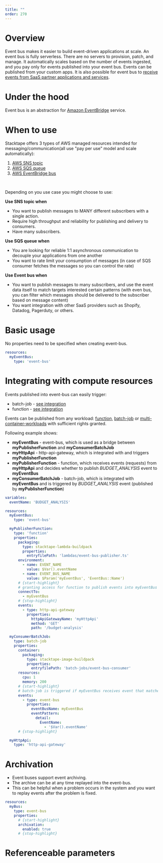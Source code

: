 ```yaml
---
title: ""
order: 270
---
```


# Overview

Event bus makes it easier to build event-driven applications at scale. An event bus is fully serverless. There are no
servers to provision, patch, and manage. It automatically scales based on the number of events ingested, and you pay
only for events published into your event bus. Events can be published from your custom apps. It is also possible for
event bus to
[receive events from SaaS partner applications and services](https://docs.aws.amazon.com/eventbridge/latest/userguide/eb-saas.html).

# Under the hood

Event bus is an abstraction for [Amazon EventBridge](https://aws.amazon.com/eventbridge/) service.

# When to use

Stacktape offers 3 types of AWS managed resources intended for messaging/communication(all use "pay per use" model and
scale automatically):

1. [AWS SNS topic](/resources/sns-topics/)
2. [AWS SQS queue](/resources/sqs-queues/)
3. [AWS EventBridge bus](/resources/event-buses/)

<br />

Depending on you use case you might choose to use:

**Use SNS topic when**

- You want to publish messages to MANY different subscribers with a single action.
- Require high throughput and reliability for publishing and delivery to consumers.
- Have many subscribers.

**Use SQS queue when**

- You are looking for reliable 1:1 asynchronous communication to decouple your applications from one another
- You want to rate limit your consumption of messages (in case of SQS consumer fetches the messages so you can control
  the rate)

**Use Event bus when**

- You want to publish messages to many subscribers, and use the event data itself to match targets interested certain
  patterns (with even bus, you can filter which messages should be delivered to the subscriber based on message content)
- You want integration with other SaaS providers such as Shopify, Datadog, Pagerduty, or others.

# Basic usage

<PropertiesTable definitionName="EventBus" />

No properties need to be specified when creating event-bus.

```yml
resources:
  myEventBus:
    type: 'event-bus'
```

<Divider />

# Integrating with compute resources

Events published into event-bus can easily trigger:

- batch-job - [see integration](/compute-resources/batch-jobs#event-bus-event)
- function - [see integration](/compute-resources/lambda-functions#event-bus-event)

Events can be published from any workload: [function](/compute-resources/lambda-functions),
[batch-job](/compute-resources/batch-jobs) or [multi-container-workloads](/compute-resources/multi-container-workloads)
with sufficient rights granted.

Following example shows:

- **myEventBus** - event-bus, which is used as a bridge between **myPublisherFunction** and **myConsumerBatchJob**
- **myHttpApi** - http-api-gateway, which is integrated with and triggers **myPublisherFunction**
- **myPublisherFunction** - function, which receives events (requests) from **myHttpApi** and decides whether to publish
  _BUDGET_ANALYSIS_ event to **myEventBus**
- **myConsumerBatchJob** - batch-job, which is integrated with **myEventBus** and is triggered by _BUDGET_ANALYSIS_
  event (published by **myPublisherFunction**)

```yml
variables:
  eventName: 'BUDGET_ANALYSIS'

resources:
  myEventBus:
    type: 'event-bus'

  myPublisherFunction:
    type: 'function'
    properties:
      packaging:
        type: stacktape-lambda-buildpack
        properties:
          entryfilePath: 'lambdas/event-bus-publisher.ts'
      environment:
        - name: EVENT_NAME
          value: $Var().eventName
        - name: EVENT_BUS_NAME
          value: $Param('myEventBus', 'EventBus::Name')
      # {start-highlight}
      # granting access for function to publish events into myEventBus
      connectTo:
        - myEventBus
      # {stop-highlight}
      events:
        - type: http-api-gateway
          properties:
            httpApiGatewayName: 'myHttpApi'
            method: 'GET'
            path: '/budget-analysis'

  myConsumerBatchJob:
    type: batch-job
    properties:
      container:
        packaging:
          type: stacktape-image-buildpack
          properties:
            entryfilePath: 'batch-jobs/event-bus-consumer'
      resources:
        cpu: 1
        memory: 200
      # {start-highlight}
      # batch-job is triggered if myEventBus receives event that matches the specified eventPattern
      events:
        - type: event-bus
          properties:
            eventBusName: myEventBus
            eventPattern:
              detail:
                EventName:
                  - '$Var().eventName'
      # {stop-highlight}

  myHttpApi:
    type: 'http-api-gateway'
```

<Divider />

# Archivation

- Event buses support event archiving.
- The archive can be at any time replayed into the event-bus.
- This can be helpful when a problem occurs in the system and you want to replay events after the problem is fixed.

```yml
resources:
  myBus:
    type: event-bus
    properties:
      # {start-highlight}
      archivation:
        enabled: true
      # {stop-highlight}
```

<PropertiesTable definitionName="EventBusArchivation" searchForReferencesInDefinition="EventBusProps" />

# Referenceable parameters

<ReferenceableParams resource="event-bus" />

